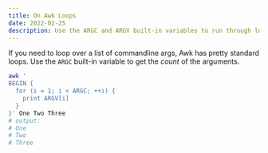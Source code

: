 ```yaml
---
title: On Awk Loops
date: 2022-02-25
description: Use the ARGC and ARGV built-in variables to run through loops in Awk.
---
```


If you need to loop over a list of commandline args, Awk has pretty standard
loops. Use the `ARGC` built-in variable to get the _count_ of the arguments.

```bash
awk '
BEGIN {
  for (i = 1; i < ARGC; ++i) {
    print ARGV[i]
  }
}' One Two Three
# output:
# One
# Two
# Three
```
